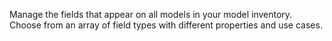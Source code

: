Manage the fields that appear on all models in your model inventory. Choose from an array of field types with different properties and use cases.
